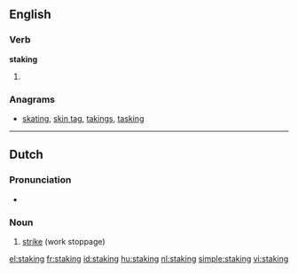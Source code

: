 ==English==

===Verb===
'''staking'''

# {{present participle of|[[stake]]}}

===Anagrams===
* [[skating#English|skating]], [[skin tag#English|skin tag]], [[takings#English|takings]], [[tasking#English|tasking]]

----

==Dutch==
{{wikipedia|lang=nl}}

===Pronunciation===
* {{IPA|/'stakɪŋ/|lang=nl}}

===Noun===
{{infl|nl|noun}}

# [[strike]] (work stoppage)

[[el:staking]]
[[fr:staking]]
[[id:staking]]
[[hu:staking]]
[[nl:staking]]
[[simple:staking]]
[[vi:staking]]